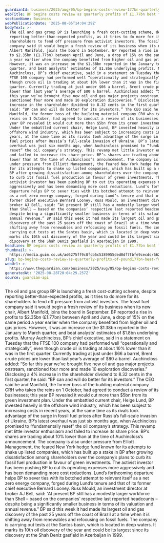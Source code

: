 ```yaml
---
guardianId: business/2025/aug/05/bp-begins-costs-review-177bn-quarterly-profits
webTitle: BP begins costs review as quarterly profits of £1.77bn beat forecast
sectionName: Business
webPublicationDate: '2025-08-05T14:04:29Z'
bodyText: >-
  The oil and gas group BP is launching a fresh cost-cutting scheme, despite
  reporting better-than-expected profits, as it tries to do more for its
  shareholders to fend off pressure from activist investors. The fossil fuel
  company said it would begin a fresh review of its business when its new chair,
  Albert Manifold, joins the board in September. BP reported a rise in profits
  to $2.35bn (£1.77bn) between April and June, a drop of 15% on the same period
  a year earlier when the company benefited from higher oil and gas prices.
  However, it was an increase on the $1.38bn reported in the January to March
  quarter, and beat analysts’ estimates of $1.8bn underlying profits. Murray
  Auchincloss, BP’s chief executive, said in a statement on Tuesday that the
  FTSE 100 company had performed well “operationally and strategically”, even
  though crude oil is trading at about 10% lower than it was in the first
  quarter. Currently trading at just under $66 a barrel, Brent crude prices are
  lower than last year’s average of $80 a barrel. Auchincloss added: “So far
  this year we’ve brought five new oil and gas major projects onstream,
  sanctioned four more and made 10 exploration discoveries.” Disclosing a 4%
  increase in the shareholder dividend to 8.32 cents in the first quarter, he
  said: “BP can and will do better for its investors.” The CEO said he and
  Manifold, the former boss of the building material company CRH who takes the
  reins on 1 October, had agreed to conduct a review of its businesses; this
  year BP revealed it would cut more than $5bn from its green investment plan.
  Under the embattled current chair, Helge Lund, BP invested heavily in the
  offshore wind industry, which has been subject to increasing costs in recent
  years, at the same time as its rivals took advantage of the surge in fossil
  fuel prices after Russia’s full-scale invasion of Ukraine. BP’s latest
  overhaul was just six months ago, when Auchincloss promised to “fundamentally
  reset” the oil company’s strategy. This revamp met little investor enthusiasm
  and failed to increase its share price. BP’s shares are trading about 10%
  lower than at the time of Auchincloss’s announcement. The company is also
  under pressure from Elliott Management, the feared New York hedge fund known
  for its attempts to shake up listed companies, which has built up a stake in
  BP after growing dissatisfaction among shareholders over the company’s plans
  to curb its fossil fuel production in favour of green investments. The
  activist investor has been pushing BP to cut its operating expenses more
  aggressively and has been demanding more cost reductions. Lund’s forthcoming
  departure helps BP to sever ties with its botched attempt to reinvent itself
  as a net zero energy company, forged during Lund’s tenure and that of its
  former chief executive Bernard Looney. Russ Mould, an investment director at
  broker AJ Bell, said: “At present BP still has a modestly larger workforce
  than Shell – based on the companies’ respective last reported headcounts –
  despite being a significantly smaller business in terms of its valuation and
  annual revenue.” BP said this week it had made its largest oil and gas
  discovery of the past 25 years off the coast of Brazil at a time when it is
  shifting away from renewables and refocusing on fossil fuels. The company is
  carrying out tests at the Santos basin, which is located in deep waters. It
  marks its 10th oil discovery of the year and could be its largest since its
  discovery at the Shah Deniz gasfield in Azerbaijan in 1999.
headline: BP begins costs review as quarterly profits of £1.77bn beat forecast
thumbnail: >-
  https://media.guim.co.uk/ad6275ff9c8fcb5c5389955ded0df7fbfe9cecdc/662_0_4667_3733/500.jpg
slug: bp-begins-costs-review-as-quarterly-profits-of-pound177bn-beat-forecast
webUrl: >-
  https://www.theguardian.com/business/2025/aug/05/bp-begins-costs-review-177bn-quarterly-profits
generatedAt: '2025-08-28T20:04:29.257Z'
source: guardian-api
---
```

The oil and gas group BP is launching a fresh cost-cutting scheme, despite reporting better-than-expected profits, as it tries to do more for its shareholders to fend off pressure from activist investors. The fossil fuel company said it would begin a fresh review of its business when its new chair, Albert Manifold, joins the board in September. BP reported a rise in profits to $2.35bn (£1.77bn) between April and June, a drop of 15% on the same period a year earlier when the company benefited from higher oil and gas prices. However, it was an increase on the $1.38bn reported in the January to March quarter, and beat analysts’ estimates of $1.8bn underlying profits. Murray Auchincloss, BP’s chief executive, said in a statement on Tuesday that the FTSE 100 company had performed well “operationally and strategically”, even though crude oil is trading at about 10% lower than it was in the first quarter. Currently trading at just under $66 a barrel, Brent crude prices are lower than last year’s average of $80 a barrel. Auchincloss added: “So far this year we’ve brought five new oil and gas major projects onstream, sanctioned four more and made 10 exploration discoveries.” Disclosing a 4% increase in the shareholder dividend to 8.32 cents in the first quarter, he said: “BP can and will do better for its investors.” The CEO said he and Manifold, the former boss of the building material company CRH who takes the reins on 1 October, had agreed to conduct a review of its businesses; this year BP revealed it would cut more than $5bn from its green investment plan. Under the embattled current chair, Helge Lund, BP invested heavily in the offshore wind industry, which has been subject to increasing costs in recent years, at the same time as its rivals took advantage of the surge in fossil fuel prices after Russia’s full-scale invasion of Ukraine. BP’s latest overhaul was just six months ago, when Auchincloss promised to “fundamentally reset” the oil company’s strategy. This revamp met little investor enthusiasm and failed to increase its share price. BP’s shares are trading about 10% lower than at the time of Auchincloss’s announcement. The company is also under pressure from Elliott Management, the feared New York hedge fund known for its attempts to shake up listed companies, which has built up a stake in BP after growing dissatisfaction among shareholders over the company’s plans to curb its fossil fuel production in favour of green investments. The activist investor has been pushing BP to cut its operating expenses more aggressively and has been demanding more cost reductions. Lund’s forthcoming departure helps BP to sever ties with its botched attempt to reinvent itself as a net zero energy company, forged during Lund’s tenure and that of its former chief executive Bernard Looney. Russ Mould, an investment director at broker AJ Bell, said: “At present BP still has a modestly larger workforce than Shell – based on the companies’ respective last reported headcounts – despite being a significantly smaller business in terms of its valuation and annual revenue.” BP said this week it had made its largest oil and gas discovery of the past 25 years off the coast of Brazil at a time when it is shifting away from renewables and refocusing on fossil fuels. The company is carrying out tests at the Santos basin, which is located in deep waters. It marks its 10th oil discovery of the year and could be its largest since its discovery at the Shah Deniz gasfield in Azerbaijan in 1999.
